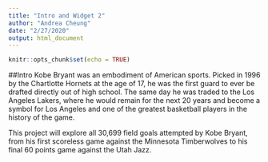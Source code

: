 ```yaml
---
title: "Intro and Widget 2"
author: "Andrea Cheung"
date: "2/27/2020"
output: html_document
---
```


```r
knitr::opts_chunk$set(echo = TRUE)
```

##Intro
Kobe Bryant was an embodiment of American sports. Picked in 1996 by the Chartlotte Hornets at the age of 17, he was the first guard to ever be drafted directly out of high school. The same day he was traded to the Los Angeles Lakers, where he would remain for the next 20 years and become a symbol for Los Angeles and one of the greatest basketball players in the history of the game. 



This project will explore all 30,699 field goals attempted by Kobe Bryant, from his first scoreless game against the Minnesota Timberwolves to his final 60 points game against the Utah Jazz. 

